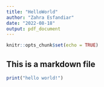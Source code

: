 ---
title: "HelloWorld"
author: "Zahra Esfandiar"
date: "2022-08-18"
output: pdf_document
---

```{r setup, include=FALSE}
knitr::opts_chunk$set(echo = TRUE)
```

## This is a markdown file
```{r}
print("hello world!")
```
